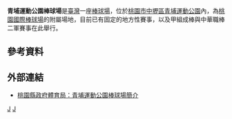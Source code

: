 {{unreferenced|time=2011-08-18T09:45:27+00:00}}
{{Infobox_Stadium
| stadium_name      = 青埔運動公園棒球場
| image             = [[File:青埔運動公園棒球場.JPG|250px]]
| fullname          = 
| location          = {{TWN}}[[桃園市|桃園市]][[中壢區|中壢區]]文康二路89號
| opened            = 2009年
| expanded          = 
| owner             = [[桃園市政府|桃園市政府]]
| operator          = 
| surface           = 草皮
| construction_cost = 
| architect         =
| former_names      = 
| tenants           = 
| seating_capacity  = 2,000人 (2011年) 
| dimensions        = 
}}

'''青埔運動公園棒球場'''是[[臺灣|臺灣]]一座[[棒球場|棒球場]]，位於[[桃園市|桃園市]][[中壢區|中壢區]][[青埔運動公園|青埔運動公園]]內，為[[桃園國際棒球場|桃園國際棒球場]]的附屬場地，目前已有固定的地方性賽事，以及甲組成棒與中華職棒二軍賽事在此舉行。

== 參考資料==
{{reflist}}

== 外部連結 ==
* {{zh}}[https://www.dst.tycg.gov.tw/home.jsp?id=93&parentpath=0,14,92 桃園縣政府體育局：青埔運動公園棒球場簡介] {{Wayback|url=https://www.dst.tycg.gov.tw/home.jsp?id=93&parentpath=0,14,92 |date=20210128024701 }} 

{{桃園縣體育}}

[[Category:台灣棒球場|J]]
[[Category:桃園市體育場地|J]]